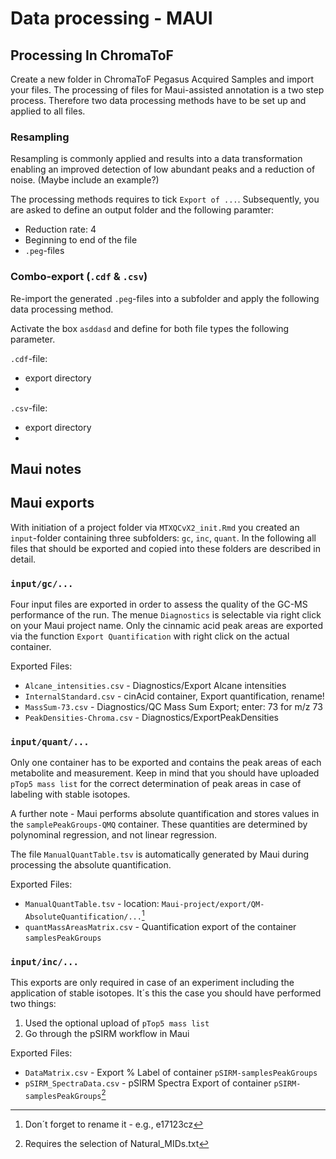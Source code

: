 # Data processing - MAUI{#proc:maui}

## Processing In ChromaToF

Create a new folder in ChromaToF Pegasus Acquired Samples and import your files.
The processing of files for Maui-assisted annotation is a two step process. 
Therefore two data processing methods have to be set up and applied to all files. 

### Resampling

Resampling is commonly applied and results into a data transformation enabling an improved detection of low abundant peaks and a reduction of noise. (Maybe include an example?)

The processing methods requires to tick `Export of ...`. Subsequently, you are asked to define an output folder and the following paramter:

- Reduction rate: 4
- Beginning to end of the file
- `.peg`-files

### Combo-export (`.cdf` \& `.csv`)

Re-import the generated `.peg`-files into a subfolder and apply the following data processing method.

Activate the box `asddasd` and define for both file types the following parameter.

`.cdf`-file:

- export directory
- 


`.csv`-file:

- export directory
- 



                      

## Maui notes




## Maui exports{#mauiexport}

With initiation of a project folder via `MTXQCvX2_init.Rmd` you created an `input`-folder containing three subfolders: `gc`, `inc`, `quant`. In the following all files that should be exported and copied into these folders are described in detail.


### `input/gc/...` 

Four input files are exported in order to assess the quality of the GC-MS performance of the run. The menue `Diagnostics` is selectable via right click on your Maui project name. Only the cinnamic acid peak areas are exported via the function `Export Quantification` with right click on the actual container.

Exported Files: 

- `Alcane_intensities.csv` - Diagnostics/Export Alcane intensities
- `InternalStandard.csv` - cinAcid container, Export quantification, rename!
- `MassSum-73.csv` - Diagnostics/QC Mass Sum Export;  enter: 73 for m/z 73
- `PeakDensities-Chroma.csv` - Diagnostics/ExportPeakDensities

### `input/quant/...`

Only one container has to be exported and contains the peak areas of each metabolite and
measurement. Keep in mind that you should have uploaded `pTop5 mass list` for the correct determination of peak areas in case of labeling with stable isotopes.

A further note - Maui performs absolute quantification and stores values in the `samplePeakGroups-QMQ` container. These quantities are determined by polynominal regression, and not linear regression. 

The file `ManualQuantTable.tsv` is automatically generated by Maui during processing the absolute quantification.

Exported Files:

- `ManualQuantTable.tsv` - location: `Maui-project/export/QM-AbsoluteQuantification/...`^[Don´t forget to rename it - e.g., e17123cz] 
- `quantMassAreasMatrix.csv` - Quantification export of the container `samplesPeakGroups`

### `input/inc/...`

This exports are only required in case of an experiment including the application of stable isotopes. It´s this the case you should have performed two things:

1. Used the optional upload of `pTop5 mass list`
2. Go through the pSIRM workflow in Maui


Exported Files:

- `DataMatrix.csv` - Export \% Label of container `pSIRM-samplesPeakGroups`
- `pSIRM_SpectraData.csv` - pSIRM Spectra Export of container `pSIRM-samplesPeakGroups`^[Requires the selection of Natural_MIDs.txt]

